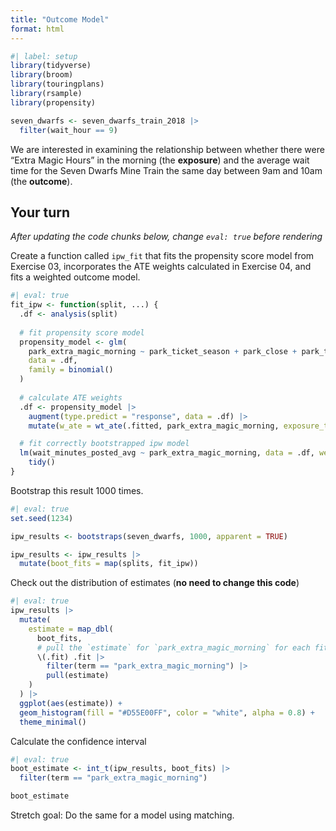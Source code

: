 ```yaml
---
title: "Outcome Model"
format: html
---
```



```r
#| label: setup
library(tidyverse)
library(broom)
library(touringplans)
library(rsample)
library(propensity)

seven_dwarfs <- seven_dwarfs_train_2018 |>
  filter(wait_hour == 9)
```

We are interested in examining the relationship between whether there were "Extra Magic Hours" in the morning (the **exposure**) and the average wait time for the Seven Dwarfs Mine Train the same day between 9am and 10am (the **outcome**).

## Your turn

*After updating the code chunks below, change `eval: true` before rendering*

Create a function called `ipw_fit` that fits the propensity score model from Exercise 03, incorporates the ATE weights calculated in Exercise 04, and fits a weighted outcome model.

```r
#| eval: true
fit_ipw <- function(split, ...) { 
  .df <- analysis(split)
  
  # fit propensity score model
  propensity_model <- glm(
    park_extra_magic_morning ~ park_ticket_season + park_close + park_temperature_high,
    data = .df,
    family = binomial()
  )
  
  # calculate ATE weights
  .df <- propensity_model |>
    augment(type.predict = "response", data = .df) |> 
    mutate(w_ate = wt_ate(.fitted, park_extra_magic_morning, exposure_type = "binary"))

  # fit correctly bootstrapped ipw model 
  lm(wait_minutes_posted_avg ~ park_extra_magic_morning, data = .df, weights = w_ate) |>
    tidy() 
}
```

Bootstrap this result 1000 times.

```r
#| eval: true
set.seed(1234)

ipw_results <- bootstraps(seven_dwarfs, 1000, apparent = TRUE)

ipw_results <- ipw_results |>
  mutate(boot_fits = map(splits, fit_ipw)) 
```

Check out the distribution of estimates (**no need to change this code**)

```r
#| eval: true
ipw_results |>
  mutate(
    estimate = map_dbl(
      boot_fits,
      # pull the `estimate` for `park_extra_magic_morning` for each fit
      \(.fit) .fit |>
        filter(term == "park_extra_magic_morning") |>
        pull(estimate)
    )
  ) |>
  ggplot(aes(estimate)) +
  geom_histogram(fill = "#D55E00FF", color = "white", alpha = 0.8) + 
  theme_minimal()
```

Calculate the confidence interval

```r
#| eval: true
boot_estimate <- int_t(ipw_results, boot_fits) |>
  filter(term == "park_extra_magic_morning")

boot_estimate
```


Stretch goal: Do the same for a model using matching.
